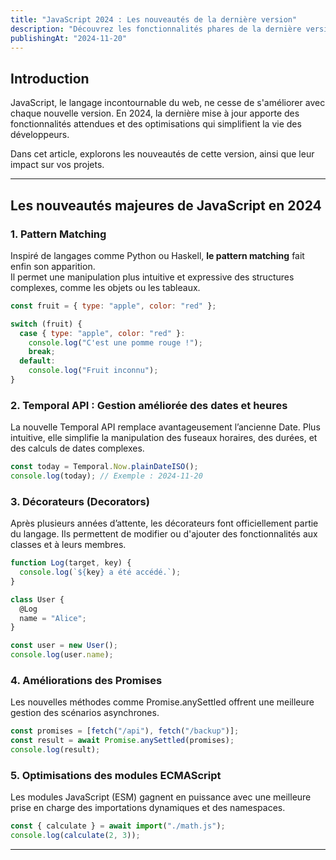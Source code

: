 ```yaml
---
title: "JavaScript 2024 : Les nouveautés de la dernière version"
description: "Découvrez les fonctionnalités phares de la dernière version de JavaScript, qui redéfinissent le développement web moderne."
publishingAt: "2024-11-20"
---
```


## Introduction

JavaScript, le langage incontournable du web, ne cesse de s'améliorer avec chaque nouvelle version. En 2024, la dernière mise à jour apporte des fonctionnalités attendues et des optimisations qui simplifient la vie des développeurs.

Dans cet article, explorons les nouveautés de cette version, ainsi que leur impact sur vos projets.

---

## Les nouveautés majeures de JavaScript en 2024

### **1. Pattern Matching**

Inspiré de langages comme Python ou Haskell, **le pattern matching** fait enfin son apparition.  
Il permet une manipulation plus intuitive et expressive des structures complexes, comme les objets ou les tableaux.

```javascript
const fruit = { type: "apple", color: "red" };

switch (fruit) {
  case { type: "apple", color: "red" }:
    console.log("C'est une pomme rouge !");
    break;
  default:
    console.log("Fruit inconnu");
}
```

### **2. Temporal API : Gestion améliorée des dates et heures**

La nouvelle Temporal API remplace avantageusement l’ancienne Date. Plus intuitive, elle simplifie la manipulation des fuseaux horaires, des durées, et des calculs de dates complexes.

```JavaScript
const today = Temporal.Now.plainDateISO();
console.log(today); // Exemple : 2024-11-20
```

### **3. Décorateurs (Decorators)**

Après plusieurs années d’attente, les décorateurs font officiellement partie du langage.
Ils permettent de modifier ou d'ajouter des fonctionnalités aux classes et à leurs membres.

```javascript
function Log(target, key) {
  console.log(`${key} a été accédé.`);
}

class User {
  @Log
  name = "Alice";
}

const user = new User();
console.log(user.name);
```

### **4. Améliorations des Promises**

Les nouvelles méthodes comme Promise.anySettled offrent une meilleure gestion des scénarios asynchrones.

```Javascript
const promises = [fetch("/api"), fetch("/backup")];
const result = await Promise.anySettled(promises);
console.log(result);
```

### **5. Optimisations des modules ECMAScript**

Les modules JavaScript (ESM) gagnent en puissance avec une meilleure prise en charge des importations dynamiques et des namespaces.

```javascript 
const { calculate } = await import("./math.js");
console.log(calculate(2, 3));
```

---